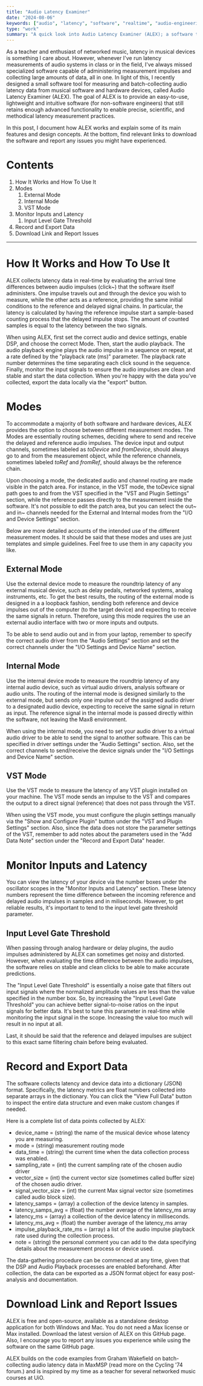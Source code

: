 ```yaml
---
title: "Audio Latency Examiner"
date: "2024-08-06"
keywords: ["audio", "latency", "software", "realtime", "audio-engineering", "analysis", "research", "data-science", "programming", "max", "javascript", "mapping"]
type: "work"
summary: "A quick look into Audio Latency Examiner (ALEX); a software tool for batch collecting audio latency data from both musical software and hardware devices. The app is open-source and free to download, avaliable for both Windows and Mac."
---
```


<MyImage src="alex-ui-main.png" alt="main GUI of the audio latency examiner" isExpandable={true} />

As a teacher and enthusiast of networked music, latency in musical devices is something I care about. However, whenever I've run latency measurements of audio systems in class or in the field, I've always missed specialized software capable of administering measurement impulses and collecting large amounts of data, all in one. In light of this, I recently designed a small software tool for measuring and batch-collecting audio latency data from musical software and hardware devices, called Audio Latency Examiner (ALEX). The goal of ALEX is to provide an easy-to-use, lightweight and intuitive software (for non-software engineers) that still retains enough advanced functionality to enable precise, scientific, and methodical latency measurement practices. 

In this post, I document how ALEX works and explain some of its main features and design concepts. At the bottom, find relevant links to download the software and report any issues you might have experienced.

# Contents

1. <MyLink type="toc" href="#how-to-use-it-and-how-to-use-it">How It Works and How To Use It</MyLink>
2. <MyLink type="toc" href="#Modes">Modes</MyLink>
    1. <MyLink type="toc" href="#external-mode">External Mode</MyLink>
    2. <MyLink type="toc" href="#internal-mode">Internal Mode</MyLink>
    3. <MyLink type="toc" href="#vst-mode">VST Mode</MyLink>
3. <MyLink type="toc" href="#monitor-inputs-and-latency">Monitor Inputs and Latency</MyLink>
    1. <MyLink type="toc" href="#input-level-gate-threshold">Input Level Gate Threshold</MyLink>
4. <MyLink type="toc" href="#record-and-export-data">Record and Export Data</MyLink> 
6. <MyLink type="toc" href="#download-link-and-report-issues">Download Link and Report Issues</MyLink>

--- 

# How It Works and How To Use It

ALEX collects latency data in real-time by evaluating the arrival time differences between audio impulses (click~) that the software itself administers. One impulse travels out and through the device you wish to measure, while the other acts as a reference, providing the same initial conditions to the reference and delayed signal chains. In particular, the latency is calculated by having the reference impulse start a sample-based counting process that the delayed impulse stops. The amount of counted samples is equal to the latency between the two signals. 

<MyImage src="alex-proof.png" alt="A Max patch showing the basic idea of ALEX, comparing the sample time difference between two incoming audio impulses (click~)" caption="A Max patch showing the basic idea of ALEX, comparing the sample time difference between two incoming audio impulses (click~)" />

When using ALEX, first set the correct audio and device settings, enable DSP, and choose the correct Mode. Then, start the audio playback. The audio playback engine plays the audio impulse in a sequence on repeat, at a rate defined by the "playback rate (ms)" parameter. The playback rate number determines the time separating each click sound in the sequence. Finally, monitor the input signals to ensure the audio impulses are clean and stable and start the data collection. When you're happy with the data you've collected, export the data locally via the "export" button.

# Modes 

To accommodate a majority of both software and hardware devices, ALEX provides the option to choose between different measurement modes. The Modes are essentially routing schemes, deciding where to send and receive the delayed and reference audio impulses. The device input and output channels, sometimes labeled as _toDevice_ and _fromDevice_, should always go to and from the measurement object, while the reference channels, sometimes labeled _toRef_ and _fromRef_, should always be the reference chain.  

<MyImage src="alex-modes.png" alt="Choose between External, Internal or VST measurement routing modes." caption="Choose between External, Internal or VST measurement routing modes." />

Upon choosing a mode, the dedicated audio and channel routing are made visible in the patch area. For instance, in the VST mode, the toDevice signal path goes to and from the VST specified in the "VST and Plugin Settings" section, while the reference passes directly to the measurement inside the software. It's not possible to edit the patch area, but you can select the out~ and in~ channels needed for the External and Internal modes from the "I/O and Device Settings" section. 

Below are more detailed accounts of the intended use of the different measurement modes. It should be said that these modes and uses are just templates and simple guidelines. Feel free to use them in any capacity you like. 

## External Mode 

Use the external device mode to measure the roundtrip latency of any external musical device, such as delay pedals, networked systems, analog instruments, etc. To get the best results, the routing of the external mode is designed in a a loopback fashion, sending both reference and device impulses out of the computer (to the target device) and expecting to receive the same signals in return. Therefore, using this mode requires the use an external audio interface with two or more inputs and outputs. 

<MyImage src="audiolatency-diagram-loopback-delay.png" alt="The loopback measurement system designed for measuring external audio devices, with added measurement object inserted into one of the signal chains." caption="" />

To be able to send audio out and in from your laptop, remember to specify the correct audio driver from the "Audio Settings" section and set the correct channels under the "I/O Settings and Device Name" section. 

## Internal Mode 

Use the internal device mode to measure the roundtrip latency of any internal audio device, such as virtual audio drivers, analysis software or audio units. The routing of the internal mode is designed similarly to the external mode, but sends only one impulse out of the assigned audio driver to a designated audio device, expecting to receive the same signal in return as input. The reference signal in the internal mode is passed directly within the software, not leaving the Max8 environment.

<MyImage src="alex-internal-mode.png" alt="The loopback measurement system designed for measuring internal audio devices, with added measurement object inserted into one of the signal chains."  caption="" />

When using the internal mode, you need to set your audio driver to a virtual audio driver to be able to send the signal to another software. This can be specified in driver settings under the "Audio Settings" section. Also, set the correct channels to send/receive the device signals under the "I/O Settings and Device Name" section. 

## VST Mode 

Use the VST mode to measure the latency of any VST plugin installed on your machine. The VST mode sends an impulse to the VST and compares the output to a direct signal (reference) that does not pass through the VST.  

<MyImage src="alex-vst-mode.png" alt="The loopback measurement system designed for measuring vst plugins, with added measurement object inserted into one of the signal chains." caption="" />

When using the VST mode, you must configure the plugin settings manually via the "Show and Configure Plugin" button under the "VST and Plugin Settings" section. Also, since the data does not store the parameter settings of the VST, remember to add notes about the parameters used in the "Add Data Note" section under the "Record and Export Data" header. 

# Monitor Inputs and Latency 

You can view the latency of your device via the number boxes under the oscillator scopes in the  "Monitor Inputs and Latency" section. These latency numbers represent the time difference between the incoming reference and delayed audio impulses in samples and in miliseconds. However, to get reliable results, it's important to tend to the input level gate threshold parameter. 

## Input Level Gate Threshold

When passing through analog hardware or delay plugins, the audio impulses administered by ALEX can sometimes get noisy and distorted. However, when evaluating the time difference between the audio impulses, the software relies on stable and clean clicks to be able to make accurate predictions. 

The "Input Level Gate Threshold" is essentially a noise gate that filters out input signals where the normalized amplitude values are less than the value specified in the number box. So, by increasing the "Input Level Gate Threshold" you can achieve better signal-to-noise ratios on the input signals for better data. It's best to tune this parameter in real-time while monitoring the input signal in the scope. Increasing the value too much will result in no input at all. 

<MyImage src="alex-thresh-yes-no.png" alt="Before collecting data, be sure to monitor the audio scopes to ensure that the input signals are consitent with the rate of the audio playback." caption="Before collecting data, be sure to monitor the audio scopes to ensure that the input signals are consitent with the rate of the audio playback." />

Last, it should be said that the reference and delayed impulses are subject to this exact same filtering chain before being evaluated.

# Record and Export Data

The software collects latency and device data into a dictionary (JSON) format. Specifically, the latency metrics are float numbers collected into separate arrays in the dictionary. You can click the "View Full Data" button to inspect the entire data structure and even make custom changes if needed. 

Here is a complete list of data points collected by ALEX:
* device_name = (string) the name of the musical device whose latency you are measuring.
* mode = (string) measurement routing mode
* data_time = (string) the current time when the data collection process was enabled.
* sampling_rate = (int) the current sampling rate of the chosen audio driver
* vector_size = (int) the current vector size (sometimes called buffer size) of the chosen audio driver.
* signal_vector_size = (int) the current Max signal vector size (sometimes called audio block size).
* latency_samps = (array) a collection of the device latency in samples. 
* latency_samps_avg = (float) the number average of the latency_ms array
* latency_ms = (array) a collection of the device latency in milliseconds. 
* latency_ms_avg = (float) the number average of the latency_ms array
* impulse_playback_rate_ms = (array) a list of the audio impulse playback rate used during the collection process.
* note = (string) the personal comment you can add to the data specifying details about the measurement process or device used.

<MyImage src="alex-data.png" alt="data dictionary" caption="The data collected by ALEX is stored as a dictionary (JSON) file and can be exported." />

The data-gathering procedure can be commenced at any time, given that the DSP and Audio Playback processes are enabled beforehand. After collection, the data can be exported as a JSON format object for easy post-analysis and documentation.

# Download Link and Report Issues

ALEX is free and open-source, available as a standalone desktop application for both Windows and Mac. You do not need a Max license or Max installed. Download the latest version of ALEX on <MyLink href="https://github.com/aleksati/audio-latency-examiner">this GitHub page</MyLink>. Also, I encourage you to report any issues you experience while using the software on the same GitHub page.

ALEX builds on the code examples from Graham Wakefield on batch-collecting audio latency data in MaxMSP (read more <MyLink href="https://cycling74.com/forums/long-term-changes-in-audio-roundtrip-latency/replies/1#reply-58ed21b3c2991221d9ccaba6">on the Cycling '74 forum</MyLink>.) and is inspired by my time as a teacher for several networked music courses at UiO.


